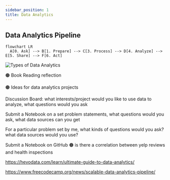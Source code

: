 ```yaml
---
sidebar_position: 1
title: Data Analytics
---
```


## Data Analytics Pipeline

```mermaid
flowchart LR
  A[0. Ask] --> B[1. Prepare] --> C[3. Process] --> D[4. Analyze] --> E[5. Share] --> F[6. Act]
```

![Types of Data Analytics](./types-of-data-analytics.png)


🟠 Book Reading reflection

🟠 Ideas for data analytics projects

Discussion Board: what interests/project would you like to use data to analyze, what questions would you ask

Submit a Notebook on a set problem statements, what questions would you ask, what data sources can you get

For a particular problem set by me, what kinds of questions would you ask? what data sources would you use?

Submit a Notebook on GitHub
🟠 is there a correlation between yelp reviews and health inspections

https://hevodata.com/learn/ultimate-guide-to-data-analytics/

https://www.freecodecamp.org/news/scalable-data-analytics-pipeline/
